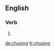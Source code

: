 ==English==

===Verb===
{{head|en}}

# {{present participle of|chuse|lang=en}}

[[de:chusing]]
[[fr:chusing]]
